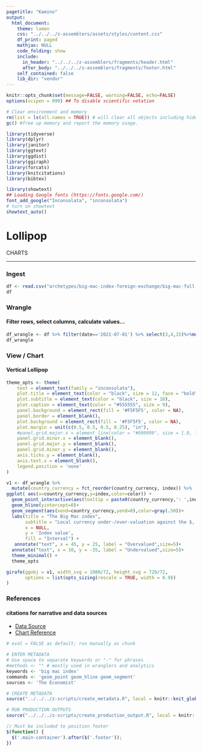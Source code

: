 ```yaml
---
pagetitle: "Kamino"
output: 
  html_document:
    theme: lumen
    css: "../../../z-assemblers/assets/styles/content.css"
    df_print: paged
    mathjax: NULL
    code_folding: show
    include:
      in_header: "../../../z-assemblers/fragments/header.html"
      after_body: "../../../z-assemblers/fragments/footer.html"
    self_contained: false
    lib_dir: "vendor"
---
```


```r

knitr::opts_chunk$set(message=FALSE, warning=FALSE, echo=FALSE)
options(scipen = 999) ## To disable scientific notation

# Clear environment and memory
rm(list = ls(all.names = TRUE)) # will clear all objects including hidden objects.
gc() #free up memory and report the memory usage.

library(tidyverse)
library(dplyr)
library(janitor)
library(ggtext)
library(ggdist)
library(ggiraph)
library(forcats)
library(knitcitations)
library(bibtex)

library(showtext)
## Loading Google fonts (https://fonts.google.com/)
font_add_google("Inconsolata", "inconsolata")
# turn on showtext
showtext_auto()

```

# Lollipop
<div class="activity">
CHARTS  
</div>


***

### Ingest

```r

df <- read.csv("archetypes/big-mac-index-foreign-exchange/big-mac-full-index.csv", header = TRUE, stringsAsFactors = FALSE, encoding = "UTF-8")
df

```


### Wrangle
#### Filter rows, select columns, calculate values...

```r

df_wrangle <- df %>% filter(date=='2021-07-01') %>% select(3,4,15)%>%mutate(index=USD_adjusted*100)%>% unite('country_currency',name, currency_code, sep = "_", remove = TRUE, na.rm = FALSE)%>%mutate(color=ifelse(index>0,'1','2'))
df_wrangle

```


### View / Chart
#### Vertical Lollipop

```r

theme_opts <- theme(
    text = element_text(family = "inconsolata"), 
    plot.title = element_text(color = "black", size = 12, face = "bold"),
    plot.subtitle = element_text(color = "black", size = 10),
    plot.caption = element_text(color = "#555555", size = 9),
    panel.background = element_rect(fill = '#F5F5F5', color = NA),
    panel.border = element_blank(),
    plot.background = element_rect(fill = '#F5F5F5', color = NA),
    plot.margin = unit(c(0.5, 0.5, 0.5, 0.25), "in"),
    #panel.grid.major.x = element_line(color = "#999999", size = 1.0, linetype = "dotted"),
    panel.grid.minor.x = element_blank(),
    panel.grid.major.y = element_blank(),
    panel.grid.minor.y = element_blank(),
    axis.ticks.y = element_blank(),
    axis.text.x = element_blank(),
    legend.position = 'none'
)

```

```r

v1 <- df_wrangle %>%
  mutate(country_currency = fct_reorder(country_currency, index)) %>%
ggplot( aes(x=country_currency,y=index,color=color)) +
  geom_point_interactive(aes(tooltip = paste0(country_currency,': ',index), data_id = country_currency),size=3)+
  geom_hline(yintercept=0)+
  geom_segment(aes(xend=country_currency,yend=0),color=gray(.50))+
  labs(title = "The Big Mac index",
       subtitle = "Local currency under-/over-valuation against the $, % July 2021",
       x = NULL,
       y = 'Index value',
       fill = "Interval") +
   annotate("text", x = 45, y = 25, label = "Overvalued",size=5)+
  annotate("text", x = 10, y = -35, label = "Undervalued",size=5)+
  theme_minimal() +
  theme_opts

girafe(ggobj = v1, width_svg = 1080/72, height_svg = 720/72,
       options = list(opts_sizing(rescale = TRUE, width = 0.9))
)

```


### References
#### citations for narrative and data sources

* [Data Source](https://github.com/TheEconomist/big-mac-data)
* [Chart Reference](https://www.economist.com/big-mac-index)

```r

# eval = FALSE as default; run manually as chunk

# ENTER METADATA
# Use space to separate keywords or "-" for phrases
#methods <- "" # mostly used in wranglers and analytics
keywords <- 'big mac index'
commands <- 'geom_point geom_hline geom_segment'
sources <- 'The Economist'

# CREATE METADATA
source("../../../z-scripts/create_metadata.R", local = knitr::knit_global())

# RUN PRODUCTION OUTPUTS
source("../../../z-scripts/create_production_output.R", local = knitr::knit_global())


```



```js

// Must be included to position footer
$(function() {
  $('.main-container').after($('.footer'));
})

```

